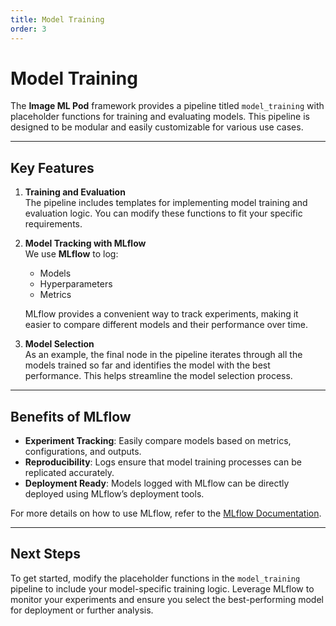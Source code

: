 ```yaml
---
title: Model Training
order: 3
---
```


# Model Training

The **Image ML Pod** framework provides a pipeline titled `model_training` with placeholder functions for training and evaluating models. This pipeline is designed to be modular and easily customizable for various use cases.

---

## Key Features

1. **Training and Evaluation**  
   The pipeline includes templates for implementing model training and evaluation logic. You can modify these functions to fit your specific requirements.

2. **Model Tracking with MLflow**  
   We use **MLflow** to log:
   - Models
   - Hyperparameters
   - Metrics  

   MLflow provides a convenient way to track experiments, making it easier to compare different models and their performance over time.

3. **Model Selection**  
   As an example, the final node in the pipeline iterates through all the models trained so far and identifies the model with the best performance. This helps streamline the model selection process.

---

## Benefits of MLflow

- **Experiment Tracking**: Easily compare models based on metrics, configurations, and outputs.  
- **Reproducibility**: Logs ensure that model training processes can be replicated accurately.  
- **Deployment Ready**: Models logged with MLflow can be directly deployed using MLflow’s deployment tools.

For more details on how to use MLflow, refer to the [MLflow Documentation](https://mlflow.org/docs/latest/index.html).

---

## Next Steps

To get started, modify the placeholder functions in the `model_training` pipeline to include your model-specific training logic. Leverage MLflow to monitor your experiments and ensure you select the best-performing model for deployment or further analysis.
